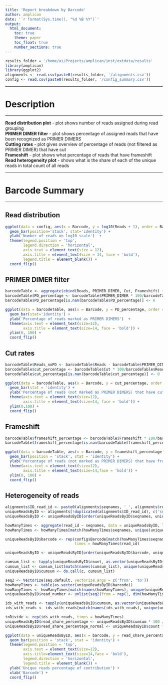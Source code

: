 ```yaml
---
title: 'Report breakdown by Barcode'
author: amplican
date: '`r format(Sys.time(), "%d %B %Y")`'
output:
  html_document:
    toc: true
    theme: paper
    toc_float: true
    number_sections: true
---
```


```r
results_folder = '/home/ai/Projects/amplican/inst/extdata/results'
library(amplican)
library(ggplot2)
alignments <- read.csv(paste0(results_folder, '/alignments.csv'))
config <- read.csv(paste0(results_folder, '/config_summary.csv'))
```

***

# Description  

***

**Read distribution plot** - plot shows number of reads assigned during read grouping  
**PRIMER DIMER filter** - plot shows percentage of assigned reads that have been recognized as PRIMER DIMERS  
**Cutting rates** - plot gives overview of percentage of reads (not filtered as PRIMER DIMER) that have cut  
**Frameshift** - plot shows what percentage of reads that have frameshift  
**Read heterogeneity plot** - shows what is the share of each of the unique reads in total count of all reads  


***

# Barcode Summary  

***

## Read distribution  

```r
ggplot(data = config, aes(x = Barcode, y = log10(Reads + 1), order = Barcode, fill = ID)) +
  geom_bar(position='stack', stat='identity') +
  ylab('Number of reads on log10 scale')  +
  theme(legend.position = 'top',
        legend.direction = 'horizontal',
        axis.text = element_text(size = 12),
        axis.title = element_text(size = 14, face = 'bold'),
        legend.title = element_blank()) +
  coord_flip()
```

## PRIMER DIMER filter  

```r
barcodeTable <- aggregate(cbind(Reads, PRIMER_DIMER, Cut, Frameshift) ~ Barcode, data = config, sum)
barcodeTable$PD_percentage <- barcodeTable$PRIMER_DIMER * 100/barcodeTable$Reads
barcodeTable$PD_percentage[is.nan(barcodeTable$PD_percentage)] <- 0  

ggplot(data = barcodeTable, aes(x = Barcode, y = PD_percentage, order = Barcode)) +
  geom_bar(stat='identity') +
  ylab('Percentage of reads marked as PRIMER DIMERS')  +
  theme(axis.text = element_text(size=12),
        axis.title = element_text(size=14, face = 'bold')) +
  ylim(0, 100) +
  coord_flip()
``` 

## Cut rates  

```r
barcodeTable$Reads_noPD <- barcodeTable$Reads - barcodeTable$PRIMER_DIMER
barcodeTable$cut_percentage <- barcodeTable$Cut * 100/barcodeTable$Reads_noPD
barcodeTable$cut_percentage[is.nan(barcodeTable$cut_percentage)] <- 0  

ggplot(data = barcodeTable, aes(x = Barcode, y = cut_percentage, order = Barcode)) +
  geom_bar(stat = 'identity') +
  ylab('Percentage of reads (not marked as PRIMER DIMERS) that have cut site')  +
  theme(axis.text = element_text(size=12),
        axis.title = element_text(size=14, face = 'bold')) +
  ylim(0,100) +
  coord_flip()
``` 

## Frameshift  

```r
barcodeTable$frameshift_percentage <- barcodeTable$Frameshift * 100/barcodeTable$Reads_noPD
barcodeTable$frameshift_percentage[is.nan(barcodeTable$frameshift_percentage)] <- 0  

ggplot(data = barcodeTable, aes(x = Barcode, y = frameshift_percentage, order = Barcode)) +
  geom_bar(position = 'stack', stat = 'identity') +
  ylab('Percentage of reads (not marked as PRIMER DIMERS) that have frameshift')  +
  theme(axis.text = element_text(size=12),
        axis.title = element_text(size=14,face = 'bold')) +
  ylim(0, 100) +
  coord_flip()
``` 

## Heterogeneity of reads  

```r
alignments$ID_read_id <- paste0(alignments$seqnames, '_', alignments$read_id)
uniqueReadsByID <- alignments[!duplicated(alignments$ID_read_id), c('seqnames', 'read_id', 'count')]
uniqueReadsByID <- uniqueReadsByID[order(uniqueReadsByID$seqnames, uniqueReadsByID$count, decreasing = T),]

howManyTimes <- aggregate(read_id ~ seqnames, data = uniqueReadsByID, length)
howManyTimes <- howManyTimes[match(howManyTimes$seqnames, unique(uniqueReadsByID$seqnames)),] 

uniqueReadsByID$barcode <- rep(config$Barcode[match(howManyTimes$seqnames, unique(config$ID))], 
                               times = howManyTimes$read_id)

uniqueReadsByID <- uniqueReadsByID[order(uniqueReadsByID$barcode, uniqueReadsByID$count, decreasing = T),]

cumsum_list <- tapply(uniqueReadsByID$count, as.vector(uniqueReadsByID$barcode), FUN = cumsum)
cumsum_list <- cumsum_list[match(names(cumsum_list), unique(uniqueReadsByID$barcode))]
uniqueReadsByID$cumsum <- do.call(c, cumsum_list)

seq2 <- Vectorize(seq.default, vectorize.args = c('from', 'to'))
howManyTimes <- table(as.vector(uniqueReadsByID$barcode))
howManyTimes <- howManyTimes[match(names(howManyTimes), unique(uniqueReadsByID$barcode))]
uniqueReadsByID$read_number <- unlist(seq2(from = rep(1, dim(howManyTimes)[1]), to = howManyTimes, by = 1))

ids_with_reads <- tapply(uniqueReadsByID$cumsum, as.vector(uniqueReadsByID$barcode), FUN = max)
ids_with_reads <- ids_with_reads[match(names(ids_with_reads), unique(uniqueReadsByID$barcode))]

toDivide <- rep(ids_with_reads, times = howManyTimes)
uniqueReadsByID$read_share_percentage <- uniqueReadsByID$cumsum * 100 / toDivide
uniqueReadsByID$read_share_percentage_normal <- uniqueReadsByID$count * 100 / toDivide  

ggplot(data = uniqueReadsByID, aes(x = barcode, y = read_share_percentage_normal, fill = read_share_percentage_normal)) +
  geom_bar(position = 'stack', stat = 'identity') +
  theme(legend.position = 'top',
        axis.text = element_text(size=12),
        axis.title=element_text(size=14,face = 'bold'),
        legend.direction = 'horizontal', 
        legend.title = element_blank()) +
  ylab('Unique reads percentage of contribution') +
  xlab('Barcode') +
  coord_flip()
``` 

